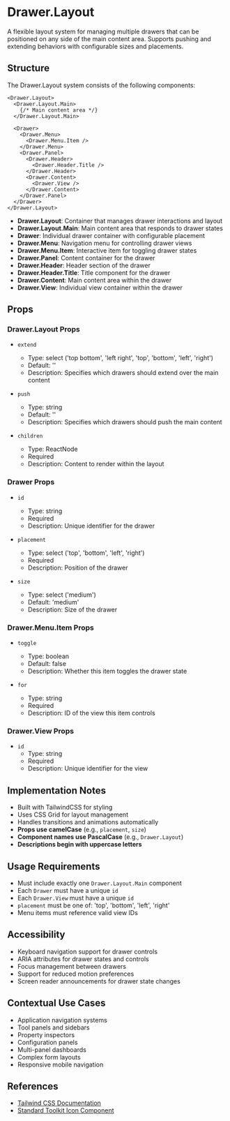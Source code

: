 
<Meta of={DrawerLayoutStories} />

# Drawer.Layout

A flexible layout system for managing multiple drawers that can be positioned on any side of the main content area. Supports pushing and extending behaviors with configurable sizes and placements.

<Canvas of={DrawerLayoutStories.Default} />

## Structure

The Drawer.Layout system consists of the following components:

```tsx
<Drawer.Layout>
  <Drawer.Layout.Main>
    {/* Main content area */}
  </Drawer.Layout.Main>

  <Drawer>
    <Drawer.Menu>
      <Drawer.Menu.Item />
    </Drawer.Menu>
    <Drawer.Panel>
      <Drawer.Header>
        <Drawer.Header.Title />
      </Drawer.Header>
      <Drawer.Content>
        <Drawer.View />
      </Drawer.Content>
    </Drawer.Panel>
  </Drawer>
</Drawer.Layout>
```

- **Drawer.Layout**: Container that manages drawer interactions and layout
- **Drawer.Layout.Main**: Main content area that responds to drawer states
- **Drawer**: Individual drawer container with configurable placement
- **Drawer.Menu**: Navigation menu for controlling drawer views
- **Drawer.Menu.Item**: Interactive item for toggling drawer states
- **Drawer.Panel**: Content container for the drawer
- **Drawer.Header**: Header section of the drawer
- **Drawer.Header.Title**: Title component for the drawer
- **Drawer.Content**: Main content area within the drawer
- **Drawer.View**: Individual view container within the drawer

## Props

### Drawer.Layout Props

- `extend`
  - Type: select ('top bottom', 'left right', 'top', 'bottom', 'left', 'right')
  - Default: ''
  - Description: Specifies which drawers should extend over the main content

- `push`
  - Type: string
  - Default: ''
  - Description: Specifies which drawers should push the main content

- `children`
  - Type: ReactNode
  - Required
  - Description: Content to render within the layout

### Drawer Props

- `id`
  - Type: string
  - Required
  - Description: Unique identifier for the drawer

- `placement`
  - Type: select ('top', 'bottom', 'left', 'right')
  - Required
  - Description: Position of the drawer

- `size`
  - Type: select ('medium')
  - Default: 'medium'
  - Description: Size of the drawer

### Drawer.Menu.Item Props

- `toggle`
  - Type: boolean
  - Default: false
  - Description: Whether this item toggles the drawer state

- `for`
  - Type: string
  - Required
  - Description: ID of the view this item controls

### Drawer.View Props

- `id`
  - Type: string
  - Required
  - Description: Unique identifier for the view

## Implementation Notes

- Built with TailwindCSS for styling
- Uses CSS Grid for layout management
- Handles transitions and animations automatically
- **Props use camelCase** (e.g., `placement`, `size`)
- **Component names use PascalCase** (e.g., `Drawer.Layout`)
- **Descriptions begin with uppercase letters**

## Usage Requirements

- Must include exactly one `Drawer.Layout.Main` component
- Each `Drawer` must have a unique `id`
- Each `Drawer.View` must have a unique `id`
- `placement` must be one of: 'top', 'bottom', 'left', 'right'
- Menu items must reference valid view IDs

## Accessibility

- Keyboard navigation support for drawer controls
- ARIA attributes for drawer states and controls
- Focus management between drawers
- Support for reduced motion preferences
- Screen reader announcements for drawer state changes

## Contextual Use Cases

- Application navigation systems
- Tool panels and sidebars
- Property inspectors
- Configuration panels
- Multi-panel dashboards
- Complex form layouts
- Responsive mobile navigation

## References

- [Tailwind CSS Documentation](https://tailwindcss.com/docs)
- [Standard Toolkit Icon Component](/docs/components-icon--docs)

<Controls of={DrawerLayoutStories.Default} />
